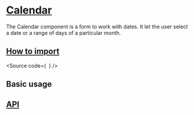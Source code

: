 

<Meta of={Stories} />

# [Calendar](#calendar)

The Calendar component is a form to work with dates.
It let the user select a date or a range of days of a particular month.

## [How to import](#how-to-import)

<Source
  code={`
`}
/>

## Basic usage

<Canvas of={Stories.Base} />

## [API](#api)

<ArgTypes of={Stories} />
